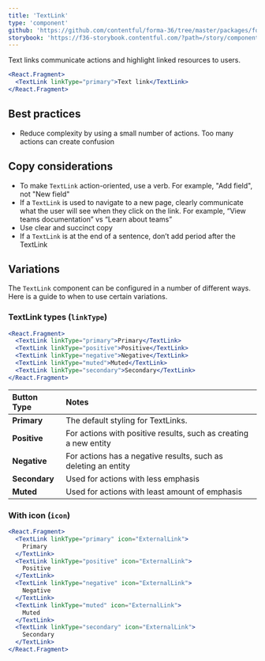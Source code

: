 ```yaml
---
title: 'TextLink'
type: 'component'
github: 'https://github.com/contentful/forma-36/tree/master/packages/forma-36-react-components/src/components/TextLink'
storybook: 'https://f36-storybook.contentful.com/?path=/story/components-textlink--default'
---
```


Text links communicate actions and highlight linked resources to users.

```jsx
<React.Fragment>
  <TextLink linkType="primary">Text link</TextLink>
</React.Fragment>
```

## Best practices

- Reduce complexity by using a small number of actions. Too many actions can create confusion

## Copy considerations

- To make `TextLink` action-oriented, use a verb. For example, "Add field", not "New field"
- If a `TextLink` is used to navigate to a new page, clearly communicate what the user will see when they click on the link. For example, “View teams documentation” vs “Learn about teams”
- Use clear and succinct copy
- If a `TextLink` is at the end of a sentence, don’t add period after the TextLink

## Variations

The `TextLink` component can be configured in a number of different ways. Here is a guide to when to use certain variations.

### TextLink types (`linkType`)

```jsx
<React.Fragment>
  <TextLink linkType="primary">Primary</TextLink>
  <TextLink linkType="positive">Positive</TextLink>
  <TextLink linkType="negative">Negative</TextLink>
  <TextLink linkType="muted">Muted</TextLink>
  <TextLink linkType="secondary">Secondary</TextLink>
</React.Fragment>
```

| Button Type   | Notes                                                            |
| :------------ | :--------------------------------------------------------------- |
| **Primary**   | The default styling for TextLinks.                               |
| **Positive**  | For actions with positive results, such as creating a new entity |
| **Negative**  | For actions has a negative results, such as deleting an entity   |
| **Secondary** | Used for actions with less emphasis                              |
| **Muted**     | Used for actions with least amount of emphasis                   |

### With icon (`icon`)

```jsx
<React.Fragment>
  <TextLink linkType="primary" icon="ExternalLink">
    Primary
  </TextLink>
  <TextLink linkType="positive" icon="ExternalLink">
    Positive
  </TextLink>
  <TextLink linkType="negative" icon="ExternalLink">
    Negative
  </TextLink>
  <TextLink linkType="muted" icon="ExternalLink">
    Muted
  </TextLink>
  <TextLink linkType="secondary" icon="ExternalLink">
    Secondary
  </TextLink>
</React.Fragment>
```
